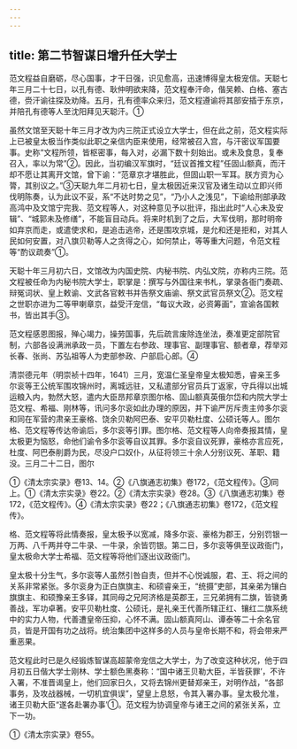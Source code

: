```yaml
---
---
---
```

title: 第二节智谋日增升任大学士
---



范文程益自磨砺，尽心国事，才干日强，识见愈高，迅速博得皇太极宠信。天聪七年三月二十七日，以孔有德、耿仲明欲来降，范文程奉汗命，偕吴赖、白格、塞古德，赍汗谕往探及劝降。五月，孔有德率众来归，范文程遵谕将其部安插于东京，并陪孔有德等人至沈阳拜见天聪汗。①

虽然文馆至天聪十年三月才改为内三院正式设立大学士，但在此之前，范文程实际上已被皇太极当作类似此职之亲信内臣来使用，经常被召入宫，与汗密议军国要事。史称“文程所领，皆枢密事，每入对，必漏下数十刻始出。或未及食息，复奉召入，率以为常”②。因此，当初编汉军旗时，“廷议首推文程”任固山额真，而汗却不愿让其离开文馆，曾下谕：“范章京才堪胜此，但固山职一军耳。朕方资为心膂，其别议之。”③天聪九年二月初七日，皇太极因近来汉官及诸生动以立即兴师伐明陈奏，认为此议不妥，系“不达时势之见”，“乃小人之浅见”，下谕给刑部承政高鸿中及文馆宁完我、范文程等人，对这种意见予以批评，指出此时“人心未及安辑”、“城郭未及修缮”，不能盲目动兵。将来时机到了之后，大军伐明，那时明帝如弃京而走，或遣使求和，是追击逃帝，还是围攻京城，是允和还是拒和，对其人民如何安置，对八旗贝勒等人之贪得之心，如何禁止，等等重大问题，令范文程等“酌议疏奏”①。

天聪十年三月初六日，文馆改为内国史院、内秘书院、内弘文院，亦称内三院。范文程被任命为内秘书院大学士，职掌是：撰写与外国往来书札，掌录各衙门奏疏、辩冤词状、皇上敕谕、文武各官敕书并告祭文庙谕、祭文武官员祭文②。范文程之世职亦进为二等甲喇章京，益受汗宠信，“每议大政，必资筹画”，宣谕各国敕书，皆出其手③。

范文程感恩图报，殚心竭力，操劳国事，先后疏言废除连坐法，奏准更定部院官制，六部各设满洲承政一员，下置左右参政、理事官、副理事官、额者章，荐举邓长春、张尚、苏弘祖等人为吏部参政、户部启心郎。④

清崇德元年（明崇祯十四年，1641）三月，宽温仁圣皇帝皇太极知悉，睿亲王多尔衮等王公统军围攻锦州时，离城远驻，又私遣部分官员兵丁返家，守兵得以出城运粮入内，勃然大怒，遣内大臣昂邦章京图尔格、固山额真英俄尔岱和内院大学士范文程、希福、刚林等，讯问多尔衮如此办理的原因，并下谕严厉斥责主帅多尔衮和同在军营的肃亲王豪格、饶余贝勒阿巴泰、安平贝勒杜度、公硕讬等人。图尔格、范文程等传达帝谕后，多尔衮等引罪。图尔格、范文程等人向帝奏报其情，皇太极更为恼怒，命他们谕令多尔衮等自议其罪。多尔衮自议死罪，豪格亦言应死，杜度、阿巴泰削爵为民，尽没户口奴仆，从征将领三十余人分别议死、革职、籍没。三月二十二日，图尔

①《清太宗实录》卷13、14。②《八旗通志初集》卷172，《范文程传》。③同上。①《清太宗实录》卷22。②《清太宗实录》卷28。③《八旗通志初集》卷172，《范文程传》。④《清太宗实录》卷22；《八旗通志初集》卷172，《范文程传》。

格、范文程等将此情奏报，皇太极予以宽减，降多尔衮、豪格为郡王，分别罚银一万两、八千两并夺二牛录、一牛录，余皆罚银。第二日，多尔衮等俱至议政衙门，皇太极命大学士希福、范文程等将他们逐出议政衙门。

皇太极十分生气，多尔衮等人虽然引咎自责，但并不心悦诚服，君、王、将之间的关系非常紧张。多尔衮身为正白旗旗主、和硕睿亲王，“统摄”吏部，其亲弟为镶白旗旗主、和硕豫亲王多铎，其同母之兄阿济格是英郡王，三兄弟拥有二旗，皆骁勇善战，军功卓著。安平贝勒杜度、公硕讬，是礼亲王代善所辖正红、镶红二旗系统中的实力人物，代善遭皇帝压抑，心怀不满。固山额真阿山、谭泰等二十余名官员，皆是开国有功之战将。统治集团中这样多的人员与皇帝长期不和，将会带来严重恶果。

范文程此时已是久经锻炼智谋高超蒙帝宠信之大学士，为了改变这种状况，他于四月初五日偕大学士刚林、学士额色黑奏称：“国中诸王贝勒大臣，半皆获罪’，不许入署，不准晋谒皇上，他们回家日久，又将去锦州更替郑亲王，对明作战，“各部事务，及攻战器械，一切机宜俱误”，望皇上息怒，令其入署办事。皇太极允准，诸王贝勒大臣“遂各赴署办事’①。范文程为协调皇帝与诸王之间的紧张关系，立下一功。

①《清太宗实录》卷55。